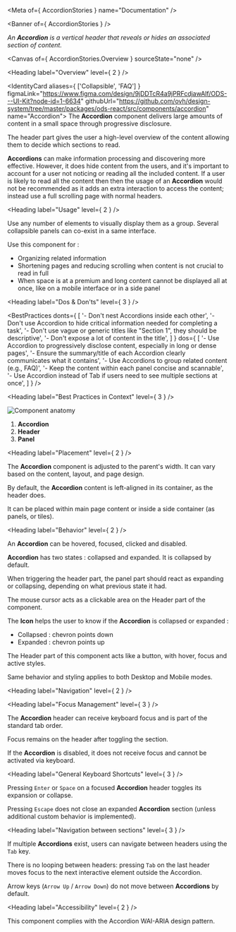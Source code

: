 
<Meta of={ AccordionStories } name="Documentation" />

<Banner of={ AccordionStories } />

_An **Accordion** is a vertical header that reveals or hides an associated section of content._

<Canvas of={ AccordionStories.Overview } sourceState="none" />

<Heading label="Overview" level={ 2 } />

<IdentityCard aliases={ ['Collapsible', 'FAQ'] }
              figmaLink="https://www.figma.com/design/9jDDTcR4a9jPRFcdjawAlf/ODS---UI-Kit?node-id=1-6634"
              githubUrl="https://github.com/ovh/design-system/tree/master/packages/ods-react/src/components/accordion"
              name="Accordion">
  The **Accordion** component delivers large amounts of content in a small space through progressive disclosure.

  The header part gives the user a high-level overview of the content allowing them to decide which sections to
  read.

  **Accordions** can make information processing and discovering more effective. However, it does hide content
  from the users, and it\'s important to account for a user not noticing or reading all the included content. If a user
  is likely to read all the content then then the usage of an **Accordion** would not be recommended as it adds an extra
  interaction to access the content; instead use a full scrolling page with normal headers.
</IdentityCard>

<Heading label="Usage" level={ 2 } />

Use any number of elements to visually display them as a group.
Several collapsible panels can co-exist in a same interface.

Use this component for :
* Organizing related information
* Shortening pages and reducing scrolling when content is not crucial to read in full
* When space is at a premium and long content cannot be displayed all at once, like on a mobile interface or in a side panel

<Heading label="Dos & Don'ts" level={ 3 } />

<BestPractices
  donts={ [
    '- Don\'t nest Accordions inside each other',
    '- Don\'t use Accordion to hide critical information needed for completing a task',
    '- Don\'t use vague or generic titles like "Section 1", they should be descriptive',
    '- Don\'t expose a lot of content in the title',
  ] }
  dos={ [
    '- Use Accordion to progressively disclose content, especially in long or dense pages',
    '- Ensure the summary/title of each Accordion clearly communicates what it contains',
    '- Use Accordions to group related content (e.g., FAQ)',
    '- Keep the content within each panel concise and scannable',
    '- Use Accordion instead of Tab if users need to see multiple sections at once',
  ] }
/>

<Heading label="Best Practices in Context" level={ 3 } />

![Component anatomy](components/accordion/anatomy.png "Component anatomy")

1. **Accordion**
2. **Header**
3. **Panel**

<Heading label="Placement" level={ 2 } />

The **Accordion** component is adjusted to the parent's width. It can vary based on the content, layout, and page design.

By default, the **Accordion** content is left-aligned in its container, as the header does.

It can be placed within main page content or inside a side container (as panels, or tiles).

<Heading label="Behavior" level={ 2 } />

An **Accordion** can be hovered, focused, clicked and disabled.

**Accordion** has two states : collapsed and expanded. It is collapsed by default.

When triggering the header part, the panel part should react as expanding or collapsing, depending on what previous
state it had.

The mouse cursor acts as a clickable area on the Header part of the component.

The **Icon** helps the user to know if the **Accordion** is collapsed or expanded :
  * Collapsed : chevron points down
  * Expanded : chevron points up

The Header part of this component acts like a button, with hover, focus and active styles.

Same behavior and styling applies to both Desktop and Mobile modes.

<Heading label="Navigation" level={ 2 } />

<Heading label="Focus Management" level={ 3 } />

The **Accordion** header can receive keyboard focus and is part of the standard tab order.

Focus remains on the header after toggling the section.

If the **Accordion** is disabled, it does not receive focus and cannot be activated via keyboard.

<Heading label="General Keyboard Shortcuts" level={ 3 } />

Pressing `Enter` or `Space` on a focused **Accordion** header toggles its expansion or collapse.

Pressing `Escape` does not close an expanded **Accordion** section (unless additional custom behavior is implemented).

<Heading label="Navigation between sections" level={ 3 } />

If multiple **Accordions** exist, users can navigate between headers using the `Tab` key.

There is no looping between headers: pressing `Tab` on the last header moves focus to the next interactive element outside the Accordion.

Arrow keys (`Arrow Up` / `Arrow Down`) do not move between **Accordions** by default.

<Heading label="Accessibility" level={ 2 } />

This component complies with the <ExternalLink href="https://www.w3.org/WAI/ARIA/apg/patterns/accordion">Accordion WAI-ARIA design pattern</ExternalLink>.
